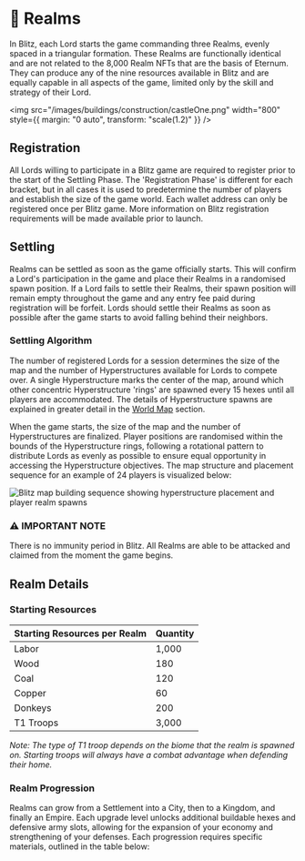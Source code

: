 
# 🏰 Realms

In Blitz, each Lord starts the game commanding three Realms, evenly spaced in a triangular formation. These Realms are
functionally identical and are not related to the 8,000 Realm NFTs that are the basis of Eternum. They can produce any
of the nine resources available in Blitz and are equally capable in all aspects of the game, limited only by the skill
and strategy of their Lord.

<img
  src="/images/buildings/construction/castleOne.png"
  width="800"
  style={{ margin: "0 auto", transform: "scale(1.2)" }}
/>

## Registration

All Lords willing to participate in a Blitz game are required to register prior to the start of the Settling Phase. The
'Registration Phase' is different for each bracket, but in all cases it is used to predetermine the number of players
and establish the size of the game world. Each wallet address can only be registered once per Blitz game. More
information on Blitz registration requirements will be made available prior to launch.

## Settling

Realms can be settled as soon as the game officially starts. This will confirm a Lord's participation in the game and
place their Realms in a randomised spawn position. If a Lord fails to settle their Realms, their spawn position will
remain empty throughout the game and any entry fee paid during registration will be forfeit. Lords should settle their
Realms as soon as possible after the game starts to avoid falling behind their neighbors.

### Settling Algorithm

The number of registered Lords for a session determines the size of the map and the number of Hyperstructures available
for Lords to compete over. A single Hyperstructure marks the center of the map, around which other concentric
Hyperstructure 'rings' are spawned every 15 hexes until all players are accommodated. The details of Hyperstructure
spawns are explained in greater detail in the [World Map](/blitz/worldmap-movement/worldmap) section.

When the game starts, the size of the map and the number of Hyperstructures are finalized. Player positions are
randomised within the bounds of the Hyperstructure rings, following a rotational pattern to distribute Lords as evenly
as possible to ensure equal opportunity in accessing the Hyperstructure objectives. The map structure and placement
sequence for an example of 24 players is visualized below:

<img
  src="/images/gifs/blitz-map-build.gif"
  alt="Blitz map building sequence showing hyperstructure placement and player realm spawns"
  className="w-full rounded-lg my-6"
/>

<div style={importantNote.container}>
  <h3 style={importantNote.title}>⚠️ IMPORTANT NOTE</h3>
  <p style={importantNote.content}>
    There is no immunity period in Blitz. All Realms are able to be attacked and claimed from the moment the game
    begins.
  </p>
</div>

## Realm Details

### Starting Resources

<div style={table.container}>
  <div style={table.wrapper}>
    <table style={table.table}>
      <thead style={table.tableHead}>
        <tr>
          <th style={table.headerCell}>Starting Resources per Realm</th>
          <th style={table.headerCell}>Quantity</th>
        </tr>
      </thead>
      <tbody>
        <tr style={table.tableRow}>
          <td style={table.cell}>
            <div style={{ display: "flex", alignItems: "center", gap: "0.5rem" }}>
              <ResourceIcon id={23} name="Labor" size="md" />
              Labor
            </div>
          </td>
          <td style={table.cell}>1,000</td>
        </tr>
        <tr style={table.tableRow}>
          <td style={table.cell}>
            <div style={{ display: "flex", alignItems: "center", gap: "0.5rem" }}>
              <ResourceIcon id={3} name="Wood" size="md" />
              Wood
            </div>
          </td>
          <td style={table.cell}>180</td>
        </tr>
        <tr style={table.tableRow}>
          <td style={table.cell}>
            <div style={{ display: "flex", alignItems: "center", gap: "0.5rem" }}>
              <ResourceIcon id={2} name="Coal" size="md" />
              Coal
            </div>
          </td>
          <td style={table.cell}>120</td>
        </tr>
        <tr style={table.tableRow}>
          <td style={table.cell}>
            <div style={{ display: "flex", alignItems: "center", gap: "0.5rem" }}>
              <ResourceIcon id={4} name="Copper" size="md" />
              Copper
            </div>
          </td>
          <td style={table.cell}>60</td>
        </tr>
        <tr style={table.tableRow}>
          <td style={table.cell}>
            <div style={{ display: "flex", alignItems: "center", gap: "0.5rem" }}>
              <ResourceIcon id={25} name="Donkey" size="md" />
              Donkeys
            </div>
          </td>
          <td style={table.cell}>200</td>
        </tr>
        <tr style={table.tableRow}>
          <td style={table.cell}>
            <div style={{ display: "flex", alignItems: "center", gap: "0.5rem" }}>
              <ResourceIcon id={26} name="Knight" size="md" />
              T1 Troops
            </div>
          </td>
          <td style={table.cell}>3,000</td>
        </tr>
      </tbody>
    </table>
  </div>
</div>

_Note: The type of T1 troop depends on the biome that the realm is spawned on. Starting troops will always have a combat
advantage when defending their home._

### Realm Progression

Realms can grow from a Settlement into a City, then to a Kingdom, and finally an Empire. Each upgrade level unlocks
additional buildable hexes and defensive army slots, allowing for the expansion of your economy and strengthening of
your defenses. Each progression requires specific materials, outlined in the table below:

<BlitzRealmLeveling />

<BuildableHexes />
<BlitzRealmDefenseSlotsTable />
